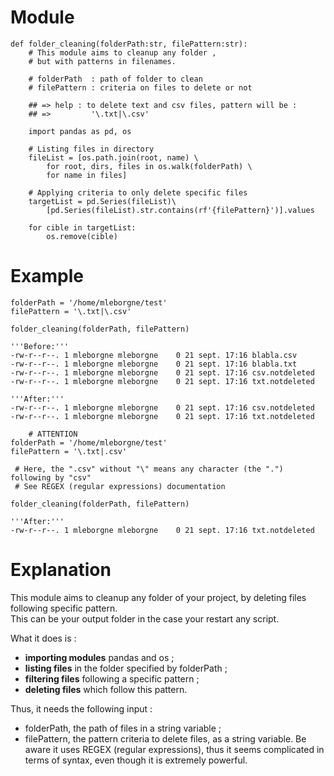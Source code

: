 = Module =

<source lang="python3">
def folder_cleaning(folderPath:str, filePattern:str):
    # This module aims to cleanup any folder ,
    # but with patterns in filenames.
    
    # folderPath  : path of folder to clean
    # filePattern : criteria on files to delete or not
    
    ## => help : to delete text and csv files, pattern will be :
    ## =>         '\.txt|\.csv'
    
    import pandas as pd, os
    
    # Listing files in directory
    fileList = [os.path.join(root, name) \
        for root, dirs, files in os.walk(folderPath) \
        for name in files]
    
    # Applying criteria to only delete specific files
    targetList = pd.Series(fileList)\
        [pd.Series(fileList).str.contains(rf'{filePattern}')].values
    
    for cible in targetList:
        os.remove(cible)
</source>

= Example =

<source lang="python3">
folderPath = '/home/mleborgne/test'
filePattern = '\.txt|\.csv'

folder_cleaning(folderPath, filePattern)
</source>

<source>
'''Before:'''
-rw-r--r--. 1 mleborgne mleborgne    0 21 sept. 17:16 blabla.csv
-rw-r--r--. 1 mleborgne mleborgne    0 21 sept. 17:16 blabla.txt
-rw-r--r--. 1 mleborgne mleborgne    0 21 sept. 17:16 csv.notdeleted
-rw-r--r--. 1 mleborgne mleborgne    0 21 sept. 17:16 txt.notdeleted

'''After:'''
-rw-r--r--. 1 mleborgne mleborgne    0 21 sept. 17:16 csv.notdeleted
-rw-r--r--. 1 mleborgne mleborgne    0 21 sept. 17:16 txt.notdeleted
</source>

<source lang="python3">
    # ATTENTION
folderPath = '/home/mleborgne/test'
filePattern = '\.txt|.csv'

 # Here, the ".csv" without "\" means any character (the ".") following by "csv"
 # See REGEX (regular expressions) documentation

folder_cleaning(folderPath, filePattern)
</source>

<source>
'''After:'''
-rw-r--r--. 1 mleborgne mleborgne    0 21 sept. 17:16 txt.notdeleted
</source>

= Explanation =

This module aims to cleanup any folder of your project, by deleting files following specific pattern. </br>
This can be your output folder in the case your restart any script.

What it does is :
* '''importing modules''' pandas and os ;
* '''listing files''' in the folder specified by folderPath ;
* '''filtering files''' following a specific pattern ;
* '''deleting files''' which follow this pattern.

Thus, it needs the following input :
* folderPath, the path of files in a string variable ;
* filePattern, the pattern criteria to delete files, as a string variable. Be aware it uses REGEX (regular expressions), thus it seems complicated in terms of syntax, even though it is extremely powerful.

